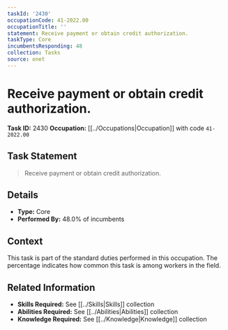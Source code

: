 ```yaml
---
taskId: '2430'
occupationCode: 41-2022.00
occupationTitle: ''
statement: Receive payment or obtain credit authorization.
taskType: Core
incumbentsResponding: 48
collection: Tasks
source: onet
---
```

# Receive payment or obtain credit authorization.

**Task ID:** 2430
**Occupation:** [[../Occupations|Occupation]] with code `41-2022.00`

## Task Statement

> Receive payment or obtain credit authorization.

## Details

- **Type:** Core
- **Performed By:** 48.0% of incumbents

## Context

This task is part of the standard duties performed in this occupation. The percentage indicates how common this task is among workers in the field.

## Related Information

- **Skills Required:** See [[../Skills|Skills]] collection
- **Abilities Required:** See [[../Abilities|Abilities]] collection
- **Knowledge Required:** See [[../Knowledge|Knowledge]] collection
